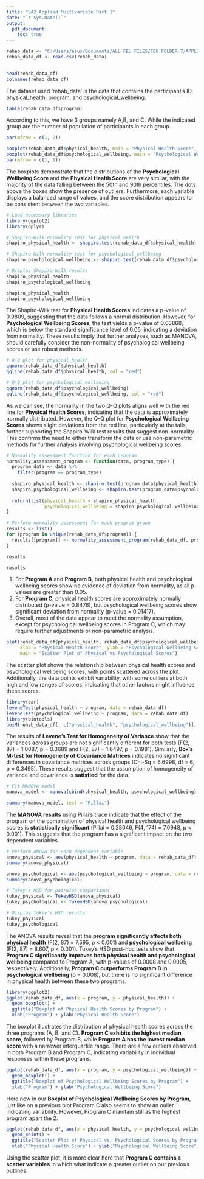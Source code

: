---
title: "SA2 Applied Multivariate Part 1"
date: "`r Sys.Date()`"
output:
  pdf_document:
    toc: true
---
\textbf{-Summative Assessment 2}

\newpage
\section{The Dataset:}

```{r , include=FALSE}
rehab_data <- "C:/Users/asus/Documents/ALL FEU FILES/FEU FOLDER 7/APPLIED MULTIVARIATE/SA2/rehab_data.csv"
rehab_data_df <- read.csv(rehab_data)
    


```



```{r }

head(rehab_data_df) 
colnames(rehab_data_df) 
```

\subsubsection{Description:} 
The dataset used 'rehab_data' is the data that contains the participant's ID, physical_health, program, and psychological_wellbeing. 


\newpage
\section{Check assumptions: MANOVA}


\subsection{Adequate Sample Size}
```{r }
table(rehab_data_df$program)


```
\subsubsection{Findings:} 
According to this, we have 3 groups namely A,B, and C. While the indicated group are the number of population of participants in each group. 


\subsection{Absence of Univariate or Multivariate Outliers}
```{r }
par(mfrow = c(1, 2))

boxplot(rehab_data_df$physical_health, main = "Physical Health Score", col = "lightblue")
boxplot(rehab_data_df$psychological_wellbeing, main = "Psychological Wellbeing Score", col = "green")
par(mfrow = c(1, 1))

```
\subsubsection{Findings:} 
The boxplots demonstrate that the distributions of the **Psychological Wellbeing Score** and the **Physical Health Score** are very similar, with the majority of the data falling between the 50th and 90th percentiles. The dots above the boxes show the presence of outliers. Furthermore, each variable displays a balanced range of values, and the score distribution appears to be consistent between the two variables.

\subsection{Shapiro-Wilk Tormality Test}

```{r , warning = FALSE, include=FALSE}

# Load necessary libraries
library(ggplot2)
library(dplyr)

# Shapiro-Wilk normality test for physical_health
shapiro_physical_health <- shapiro.test(rehab_data_df$physical_health)

# Shapiro-Wilk normality test for psychological_wellbeing
shapiro_psychological_wellbeing <- shapiro.test(rehab_data_df$psychological_wellbeing)

# Display Shapiro-Wilk results
shapiro_physical_health
shapiro_psychological_wellbeing

```


```{r , warning = FALSE}

shapiro_physical_health
shapiro_psychological_wellbeing

```
\subsubsection{Findings:} 
The Shapiro-Wilk test for **Physical Health Scores** indicates a p-value of 0.9809, suggesting that the data follows a normal distribution. However, for **Psychological Wellbeing Scores**, the test yields a p-value of 0.03868, which is below the standard significance level of 0.05, indicating a deviation from normality. These results imply that further analyses, such as MANOVA, should carefully consider the non-normality of psychological wellbeing scores or use robust methods.


\newpage
\subsection{Q-Q Plots for Visual of Normality}
```{r }

# Q-Q plot for physical_health
qqnorm(rehab_data_df$physical_health)
qqline(rehab_data_df$physical_health, col = "red")

# Q-Q plot for psychological_wellbeing
qqnorm(rehab_data_df$psychological_wellbeing)
qqline(rehab_data_df$psychological_wellbeing, col = "red")

```
\subsubsection{Findings:} 
As we can see, the normality in the two Q-Q plots aligns well with the red line for **Physical Health Scores**, indicating that the data is approximately normally distributed. However, the Q-Q plot for **Psychological Wellbeing Scores** shows slight deviations from the red line, particularly at the tails, further supporting the Shapiro-Wilk test results that suggest non-normality. This confirms the need to either transform the data or use non-parametric methods for further analysis involving psychological wellbeing scores.

\subsection{Shapiro-Wilk test in Each Group}
```{r, include=FALSE}

# Normality assessment function for each program
normality_assessment_program <- function(data, program_type) {
  program_data <- data %>%
    filter(program == program_type)
  
  shapiro_physical_health <- shapiro.test(program_data$physical_health)
  shapiro_psychological_wellbeing <- shapiro.test(program_data$psychological_wellbeing)
  
  return(list(physical_health = shapiro_physical_health, 
              psychological_wellbeing = shapiro_psychological_wellbeing))
}

# Perform normality assessment for each program group
results <- list()
for (program in unique(rehab_data_df$program)) {
  results[[program]] <- normality_assessment_program(rehab_data_df, program)
}

results

```
```{r}


results

```
\subsubsection{Findings:} 
1. For **Program A** and **Program B**, both physical health and psychological wellbeing scores show no evidence of deviation from normality, as all p-values are greater than 0.05.  
2. For **Program C**, physical health scores are approximately normally distributed (p-value = 0.8476), but psychological wellbeing scores show significant deviation from normality (p-value = 0.01417).  
3. Overall, most of the data appear to meet the normality assumption, except for psychological wellbeing scores in Program C, which may require further adjustments or non-parametric analysis.  

\newpage
\subsection{Linearity}


```{r }
plot(rehab_data_df$physical_health, rehab_data_df$psychological_wellbeing, 
     xlab = "Physical Health Score", ylab = "Psychological Wellbeing Score", 
     main = "Scatter Plot of Physical vs Psychological Scores")

```
\subsubsection{Findings:}
The scatter plot shows the relationship between physical health scores and psychological wellbeing scores, with points scattered across the plot. Additionally, the data points exhibit variability, with some outliers at both high and low ranges of scores, indicating that other factors might influence these scores.  

\subsection{Homogeneity of Variances and Covariance}
```{r, warning=FALSE}

library(car)
leveneTest(physical_health ~ program, data = rehab_data_df)
leveneTest(psychological_wellbeing ~ program, data = rehab_data_df)
library(biotools)
boxM(rehab_data_df[, c("physical_health", "psychological_wellbeing")], rehab_data_df$program)


```
\subsubsection{Findings:}
The results of **Levene's Test for Homogeneity of Variance** show that the variances across groups are not significantly different for both tests (F(2, 87) = 1.0087, p = 0.3689 and F(2, 87) = 1.6497, p = 0.1981). Similarly, **Box's M-test for Homogeneity of Covariance Matrices** indicates no significant differences in covariance matrices across groups (Chi-Sq = 6.6998, df = 6, p = 0.3495). These results suggest that the assumption of homogeneity of variance and covariance is **satisfied** for the data.



\newpage
\section{Fitting MANOVA Model}


```{r }
# Fit MANOVA model
manova_model <- manova(cbind(physical_health, psychological_wellbeing) ~ program, data = rehab_data_df)

summary(manova_model, test = "Pillai")


```
\subsubsection{Findings:}
The **MANOVA results** using Pillai's trace indicate that the effect of the program on the combination of physical health and psychological wellbeing scores is **statistically significant** (Pillai = 0.28046, F(4, 174) = 7.0948, p < 0.001). This suggests that the program has a significant impact on the two dependent variables.



\section{The ANOVA and Post-Hoc Tests}


```{r }
# Perform ANOVA for each dependent variable
anova_physical <- aov(physical_health ~ program, data = rehab_data_df)
summary(anova_physical)

anova_psychological <- aov(psychological_wellbeing ~ program, data = rehab_data_df)
summary(anova_psychological)

# Tukey's HSD for pairwise comparisons
tukey_physical <- TukeyHSD(anova_physical)
tukey_psychological <- TukeyHSD(anova_psychological)

# Display Tukey's HSD results
tukey_physical
tukey_psychological


```
\subsubsection{Findings:}
The ANOVA results reveal that the **program significantly affects both physical health** (F(2, 87) = 7.595, p < 0.001) and **psychological wellbeing** (F(2, 87) = 8.607, p < 0.001). Tukey's HSD post-hoc tests show that **Program C significantly improves both physical health and psychological wellbeing** compared to Program A, with p-values of 0.0008 and 0.0005, respectively. Additionally, **Program C outperforms Program B in psychological wellbeing** (p = 0.008), but there is no significant difference in physical health between these two programs.


\newpage
\section{Additional Visualizations}
\subsection{Boxplot of Physical Health Scores by Program}

```{r }
library(ggplot2)
ggplot(rehab_data_df, aes(x = program, y = physical_health)) + 
  geom_boxplot() + 
  ggtitle("Boxplot of Physical Health Scores by Program") +
  xlab("Program") + ylab("Physical Health Score")
```
\subsubsection{Findings:}
The boxplot illustrates the distribution of physical health scores across the three programs (A, B, and C). **Program C exhibits the highest median score**, followed by Program B, while **Program A has the lowest median score** with a narrower interquartile range. There are a few outliers observed in both Program B and Program C, indicating variability in individual responses within these programs.

\newpage
\subsection{Boxplot of Psychological Wellbeing Scores by Program}

```{r }

ggplot(rehab_data_df, aes(x = program, y = psychological_wellbeing)) + 
  geom_boxplot() + 
  ggtitle("Boxplot of Psychological Wellbeing Scores by Program") +
  xlab("Program") + ylab("Psychological Wellbeing Score")


```
\subsubsection{Findings:}
Here now in our **Boxplot of Psychological Wellbeing Scores by Program**, just like on a previous plot Program C also seems to show an oulier indicating variability. However, Program C maintain still as the highest program apart the 2.


\newpage
\subsection{Scatter Plot of Physical vs. Psychological Scores by Program}
```{r }


ggplot(rehab_data_df, aes(x = physical_health, y = psychological_wellbeing, color = program)) + 
  geom_point() + 
  ggtitle("Scatter Plot of Physical vs. Psychological Scores by Program") +
  xlab("Physical Health Score") + ylab("Psychological Wellbeing Score")


```
\subsubsection{Findings:}
Using the scatter plot, it is more clear here that **Program C contains a scatter variables** in which what indicate a greater outlier on our previous outlines.





